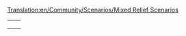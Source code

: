 [[Translation:en/Community/Scenarios/Mixed Relief Scenarios]]
{{en/Community/Scenarios/Scenarios by relief}}

{|
|-
|style="border:none;background:white"|
{{en/Italy}}

|style="border:none;background:white"|
{{en/Kloof}}

|-
|style="border:none;background:white"|
{{en/Europe}}

|style="border:none;background:white"|
{{en/United Kingdom}}

|-
|style="border:none;background:white"|
{{en/Get Your Ships}}

|style="border:none;background:white"|


|}